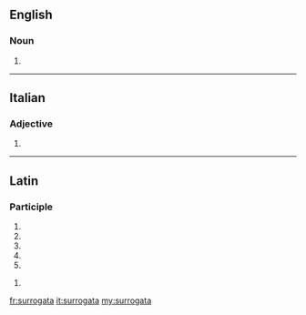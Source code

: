 ==English==

===Noun===
{{head|en|plural}}

# {{plural of|surrogatum|lang=en}}

----

==Italian==

===Adjective===
{{head|it|adjective form}}

# {{feminine singular of|surrogato|lang=it}}

----

==Latin==

===Participle===
{{la-part-form|surrogāta}}

# {{inflection of|surrogātus||nom|f|s|lang=la}}
# {{inflection of|surrogātus||nom|n|p|lang=la}}
# {{inflection of|surrogātus||acc|n|p|lang=la}}
# {{inflection of|surrogātus||voc|f|s|lang=la}}
# {{inflection of|surrogātus||voc|n|p|lang=la}}

{{la-part-form|surrogātā}}

# {{inflection of|surrogātus||abl|f|s|lang=la}}

[[fr:surrogata]]
[[it:surrogata]]
[[my:surrogata]]